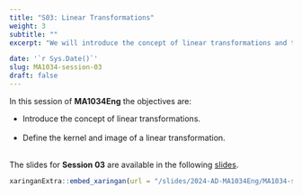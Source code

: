 ---
title: "S03: Linear Transformations"
weight: 3
subtitle: ""
excerpt: "We will introduce the concept of linear transformations and their properties."

date: '`r Sys.Date()`'
slug: MA1034-session-03
draft: false
---

In this session of **MA1034Eng** the objectives are:

* Introduce the concept of linear transformations. <br/><br/>
* Define the kernel and image of a linear transformation. <br/><br/>

The slides for **Session 03** are available in the following [slides](/slides/2024-AD-MA1034Eng/MA1034-sesion-03).

```{r embed-xaringan, echo=FALSE}
xaringanExtra::embed_xaringan(url = "/slides/2024-AD-MA1034Eng/MA1034-sesion-03", ratio = "4:3")
```